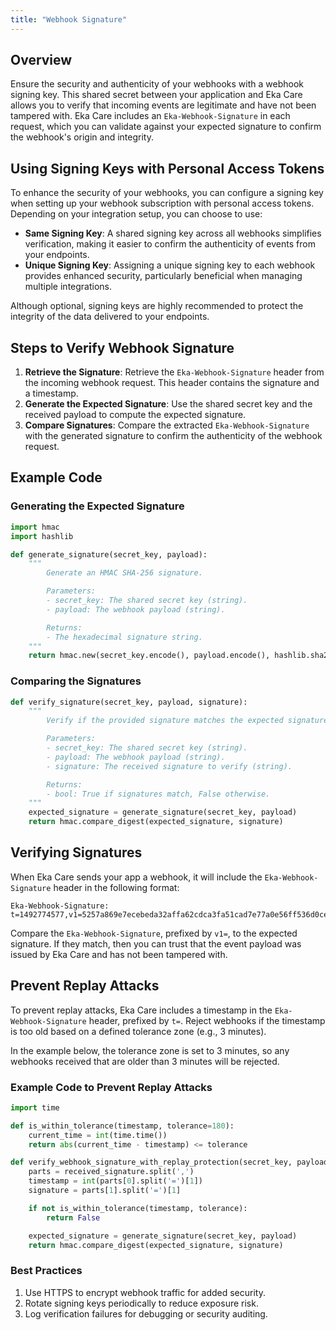 ```yaml
---
title: "Webhook Signature"
---
```


## Overview

Ensure the security and authenticity of your webhooks with a webhook signing key. This shared secret between your application and Eka Care allows you to verify that incoming events are legitimate and have not been tampered with. Eka Care includes an `Eka-Webhook-Signature` in each request, which you can validate against your expected signature to confirm the webhook's origin and integrity.

## Using Signing Keys with Personal Access Tokens

To enhance the security of your webhooks, you can configure a signing key when setting up your webhook subscription with personal access tokens. Depending on your integration setup, you can choose to use:

- **Same Signing Key**: A shared signing key across all webhooks simplifies verification, making it easier to confirm the authenticity of events from your endpoints.
- **Unique Signing Key**: Assigning a unique signing key to each webhook provides enhanced security, particularly beneficial when managing multiple integrations.

Although optional, signing keys are highly recommended to protect the integrity of the data delivered to your endpoints.

## Steps to Verify Webhook Signature

1. **Retrieve the Signature**: Retrieve the `Eka-Webhook-Signature` header from the incoming webhook request. This header contains the signature and a timestamp.
2. **Generate the Expected Signature**: Use the shared secret key and the received payload to compute the expected signature.
3. **Compare Signatures**: Compare the extracted `Eka-Webhook-Signature` with the generated signature to confirm the authenticity of the webhook request.

## Example Code

### Generating the Expected Signature

```python
import hmac
import hashlib

def generate_signature(secret_key, payload):
    """
        Generate an HMAC SHA-256 signature.

        Parameters:
        - secret_key: The shared secret key (string).
        - payload: The webhook payload (string).

        Returns:
        - The hexadecimal signature string.
    """
    return hmac.new(secret_key.encode(), payload.encode(), hashlib.sha256).hexdigest()
```

### Comparing the Signatures

```python
def verify_signature(secret_key, payload, signature):
    """
        Verify if the provided signature matches the expected signature.

        Parameters:
        - secret_key: The shared secret key (string).
        - payload: The webhook payload (string).
        - signature: The received signature to verify (string).

        Returns:
        - bool: True if signatures match, False otherwise.
    """
    expected_signature = generate_signature(secret_key, payload)
    return hmac.compare_digest(expected_signature, signature)
```

## Verifying Signatures

When Eka Care sends your app a webhook, it will include the `Eka-Webhook-Signature` header in the following format:
```
Eka-Webhook-Signature: t=1492774577,v1=5257a869e7ecebeda32affa62cdca3fa51cad7e77a0e56ff536d0ce8e108d8bd
```
Compare the `Eka-Webhook-Signature`, prefixed by `v1=`, to the expected signature. If they match, then you can trust that the event payload was issued by Eka Care and has not been tampered with.

## Prevent Replay Attacks

To prevent replay attacks, Eka Care includes a timestamp in the `Eka-Webhook-Signature` header, prefixed by `t=`. Reject webhooks if the timestamp is too old based on a defined tolerance zone (e.g., 3 minutes).

In the example below, the tolerance zone is set to 3 minutes, so any webhooks received that are older than 3 minutes will be rejected.

### Example Code to Prevent Replay Attacks

```python
import time

def is_within_tolerance(timestamp, tolerance=180):
    current_time = int(time.time())
    return abs(current_time - timestamp) <= tolerance

def verify_webhook_signature_with_replay_protection(secret_key, payload, received_signature, tolerance=180):
    parts = received_signature.split(',')
    timestamp = int(parts[0].split('=')[1])
    signature = parts[1].split('=')[1]

    if not is_within_tolerance(timestamp, tolerance):
        return False

    expected_signature = generate_signature(secret_key, payload)
    return hmac.compare_digest(expected_signature, signature)
```

### Best Practices

1. Use HTTPS to encrypt webhook traffic for added security.
2. Rotate signing keys periodically to reduce exposure risk.
3. Log verification failures for debugging or security auditing.